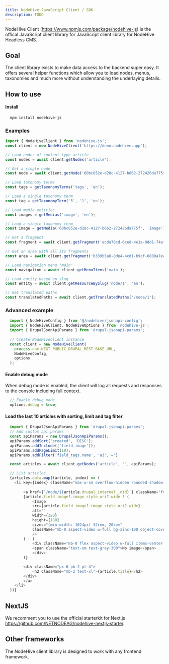 ```yaml
---
title: NodeHive JavaScript Client / SDK
description: TODO
---
```


NodeHive Client (https://www.npmjs.com/package/nodehive-js) is the offical JavaScript client library for JavaScript client library for NodeHive Headless CMS.

## Goal

The client library exists to make data access to the backend super easy. It offers several helper functions which allow you to load nodes, menus, taxonomies and much more without understanding the underlaying details.

## How to use

#### Install

```bash
  npm install nodehive-js
```

### Examples
```js
import { NodeHiveClient } from 'nodehive-js';
const client = new NodeHiveClient('https://demo.nodehive.app');

// Load nodes of content type article
const nodes = await client.getNodes('article');

// Get a single node
const node = await client.getNode('60bc852e-d28c-4127-b662-272426da775f', 'article', 'en');

// Load taxonomy terms
const tags = getTaxonomyTerms('tags', 'en');

// Load a single taxonomy term
const tag = getTaxonomyTerm('5', '1', 'en');

// Load media entities
const images = getMedias('image', 'en');

// Load a single taxonomy term
const image = getMedia('60bc852e-d28c-4127-b662-272426da775f', 'image');

// Get a fragment
const fragment = await client.getFragment('ecda70cd-6ced-4e1a-9dd1-74af1641010b', 'logo', 'en');

// Get an area with all its fragments
const area = await client.getFragment('b339b5a8-8de4-4cd1-b9cf-0808a7ec2885', 'footer_section', 'en');

// Load navigation menu "main"
const navigation = await client.getMenuItems('main');

// Load entity based on slug
const entity = await client.getResourceBySlug('node/1', 'en'); 

// Get translated paths
const translatedPaths = await client.getTranslatedPaths('/node/1');
```


### Advanced example

```js
  import { NodeHiveConfig } from '@/nodehive/jsonapi-config';
  import { NodeHiveClient, NodeHiveOptions } from 'nodehive-js';
  import { DrupalJsonApiParams } from 'drupal-jsonapi-params';
  
  // Create NodeHiveClient instance
  const client = new NodeHiveClient(
    process.env.NEXT_PUBLIC_DRUPAL_REST_BASE_URL,
    NodeHiveConfig,
    options
  );
```

#### Enable debug mode

When debug mode is enabled, the client will log all requests and responses to the console including full context.

```js
  // Enable debug mode
  options.debug = true;
```

#### Load the last 10 articles with sorting, limit and tag filter

```js
  import { DrupalJsonApiParams } from 'drupal-jsonapi-params';
  // Add custom api params
  const apiParams = new DrupalJsonApiParams();
  apiParams.addSort('created', 'DESC');
  apiParams.addInclude(['field_image']);
  apiParams.addPageLimit(10);
  apiParams.addFilter('field_tags.name', 'ai','=')

  const articles = await client.getNodes('article', '', apiParams);

  // List articles
  {articles.data.map((article, index) => (
    <li key={index} className="max-w-sm overflow-hidden rounded shadow-lg">
        
        <a href={`/node/${article.drupal_internal__nid}`} className="font-medium text-red-600 hover:text-red-700">
        {article.field_image?.image_style_uri?.wide ? (
            <Image
            src={article.field_image?.image_style_uri?.wide}
            alt=""
            width={320}
            height={180}
            sizes="(min-width: 1024px) 32rem, 20rem"
            className="mb-0 aspect-video w-full bg-zinc-100 object-cover dark:bg-zinc-800"
            />
        ) : (
            <div className="mb-0 flex aspect-video w-full items-center justify-center bg-zinc-100 object-cover dark:bg-zinc-800">
            <span className="text-sm text-gray-300">No image</span>
            </div>
        )}

        <div className="px-6 pb-2 pt-4">
            <h2 className="mb-2 text-xl">{article.title}</h2>
        </div>
        </a>
    </li>
  ))}

```

## NextJS

We recomment you to use the official starterkit for Next.js https://github.com/NETNODEAG/nodehive-nextjs-starter.

## Other frameworks

The NodeHive client library is designed to work with any frontend framework.
